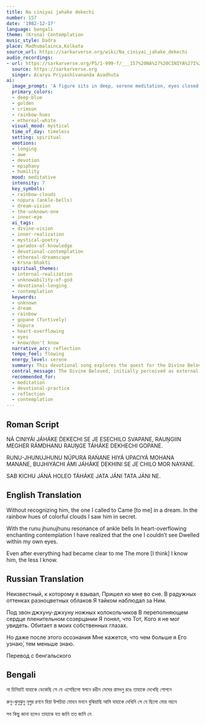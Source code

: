 ```yaml
---
title: Na ciniyai jahake dekechi
number: 157
date: '1982-12-17'
language: bengali
theme: (Krsna) Contemplation
music_style: Dadra
place: Madhumalainca,Kolkata
source_url: https://sarkarverse.org/wiki/Na_ciniyai_jahake_dekechi
audio_recordings:
- url: https://sarkarverse.org/PS/1-999-f/___157%20NA%27%20CINIYA%27I%20JA%27HA%27KE%20D%27EKHECHI.mp3
  source: https://sarkarverse.org
  singer: Acarya Priyashivananda Avadhuta
ai:
  image_prompt: 'A figure sits in deep, serene meditation, eyes closed, against a backdrop of swirling, deep-blue and crimson cosmic space. An ethereal, rainbow-colored cloud formation emanates from their forehead, depicting a subtle, indistinct golden form (the Beloved). Focus on the inner light: the figure’s chest glows gently, symbolizing the overflowing heart (hiya upaciyá), from which delicate, golden sound waves like jingling ankle bells (núpura) ripple outwards, emphasizing the inner presence and mystical nature of the vision.'
  primary_colors:
  - deep-blue
  - golden
  - crimson
  - rainbow-hues
  - ethereal-white
  visual_mood: mystical
  time_of_day: timeless
  setting: spiritual
  emotions:
  - longing
  - awe
  - devotion
  - epiphany
  - humility
  mood: meditative
  intensity: 7
  key_symbols:
  - rainbow-clouds
  - núpura (ankle-bells)
  - dream-vision
  - the-unknown-one
  - inner-eye
  ai_tags:
  - divine-vision
  - inner-realization
  - mystical-poetry
  - paradox-of-knowledge
  - devotional-contemplation
  - ethereal-dreamscape
  - Krsna-bhakti
  spiritual_themes:
  - internal-realization
  - unknowability-of-god
  - devotional-longing
  - contemplation
  keywords:
  - unknown
  - dream
  - rainbow
  - gopane (furtively)
  - núpura
  - heart-overflowing
  - eyes
  - know/don't know
  narrative_arc: reflection
  tempo_feel: flowing
  energy_level: serene
  summary: This devotional song explores the quest for the Divine Beloved, starting with a call to the Unknown One who appears in a secret, rainbow-hued dream vision. The seeker experiences profound inner realization—guided by the sound of divine ankle bells and an overflowing heart—that the one sought outside was actually resident within their own eyes/consciousness. However, this spiritual knowledge does not diminish the mystery, culminating in the humble admission that the more the Divine is known, the less truly known He becomes.
  central_message: The Divine Beloved, initially perceived as external and unknown, is revealed through intense contemplation to reside within the self, yet this realization only deepens the sublime mystery of His essence.
  recommended_for:
  - meditation
  - devotional-practice
  - reflection
  - contemplation
---
```


## Roman Script

NÁ CINIYÁI JÁHÁKE D́EKECHI
SE JE ESECHILO SVAPANE,
RAUṊGIIN MEGHER RÁMDHANU RAUṊGE
TÁHÁKE DEKHECHI GOPANE.

RUNU-JHUNUJHUNU NÚPURA RAŃANE
HIYÁ UPACIYÁ MOHANA MANANE,
BUJHIYÁCHI ÁMI JÁHÁKE DEKHINI
SE JE CHILO MOR NAYANE.

SAB KICHU JÁNÁ HOLEO TÁHÁKE
JATA JÁNI TATA JÁNI NE.

## English Translation

Without recognizing him, the one I called to
Came [to me] in a dream.
In the rainbow hues of colorful clouds
I saw him in secret.

With the runu jhunujhunu resonance of ankle bells
In heart-overflowing enchanting contemplation
I have realized that the one I couldn’t see
Dwelled within my own eyes.

Even after everything had became clear to me
The more [I think] I know him, the less I know.

## Russian Translation

Неизвестный, к которому я взывал,
Пришел ко мне во сне.
В радужных оттенках разноцветных облаков
Я тайком наблюдал за Ним.

Под звон джхуну-джхуну ножных колокольчиков
В переполняющем сердце пленительном созерцании
Я понял, что Тот, Кого я не мог увидеть.
Обитает в моих собственных глазах.

Но даже после этого осознания
Мне кажется, что чем больше я Его узнаю́,
тем меньше знаю.

Перевод с бенгальского

## Bengali

না চিনিয়াই যাহাকে ডেকেছি
সে যে এসেছিলো স্বপনে
রঙীন মেঘের রামধনু রঙে
তাহাকে দেখেছি গোপনে

রুনু-ঝুনুঝুনু নূপুর রণনে
হিয়া উপচিয়া মোহন মননে
বুঝিয়াছি আমি যাহাকে দেখিনি 
সে যে ছিলো মোর নয়নে

সব কিছু জানা হলেও তাহাকে
যত জানি তত জানি নে

